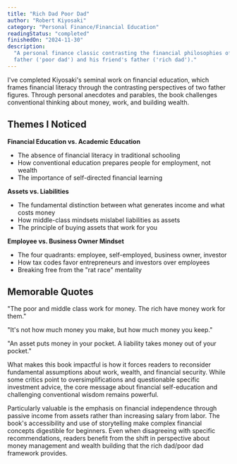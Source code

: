```yaml
---
title: "Rich Dad Poor Dad"
author: "Robert Kiyosaki"
category: "Personal Finance/Financial Education"
readingStatus: "completed"
finishedOn: "2024-11-30"
description:
  "A personal finance classic contrasting the financial philosophies of the author's biological
  father ('poor dad') and his friend's father ('rich dad')."
---
```


I've completed Kiyosaki's seminal work on financial education, which frames financial literacy
through the contrasting perspectives of two father figures. Through personal anecdotes and parables,
the book challenges conventional thinking about money, work, and building wealth.

## Themes I Noticed

**Financial Education vs. Academic Education**

- The absence of financial literacy in traditional schooling
- How conventional education prepares people for employment, not wealth
- The importance of self-directed financial learning

**Assets vs. Liabilities**

- The fundamental distinction between what generates income and what costs money
- How middle-class mindsets mislabel liabilities as assets
- The principle of buying assets that work for you

**Employee vs. Business Owner Mindset**

- The four quadrants: employee, self-employed, business owner, investor
- How tax codes favor entrepreneurs and investors over employees
- Breaking free from the "rat race" mentality

## Memorable Quotes

"The poor and middle class work for money. The rich have money work for them."

"It's not how much money you make, but how much money you keep."

"An asset puts money in your pocket. A liability takes money out of your pocket."

What makes this book impactful is how it forces readers to reconsider fundamental assumptions about
work, wealth, and financial security. While some critics point to oversimplifications and
questionable specific investment advice, the core message about financial self-education and
challenging conventional wisdom remains powerful.

Particularly valuable is the emphasis on financial independence through passive income from assets
rather than increasing salary from labor. The book's accessibility and use of storytelling make
complex financial concepts digestible for beginners. Even when disagreeing with specific
recommendations, readers benefit from the shift in perspective about money management and wealth
building that the rich dad/poor dad framework provides.
